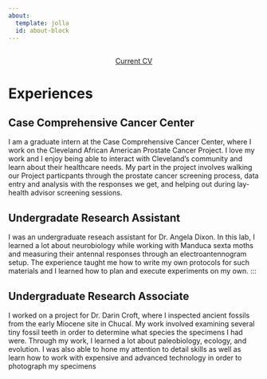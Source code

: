 ```yaml
---
about:
  template: jolla
  id: about-block
---
```


```{=html}
<div  style="margin: 30px; text-align: center;">
<a class="btn btn-primary" href="https://docs.google.com/document/d/1Qh6eApAK56fcYF1HWEApu5hqM-Kp5ITB3jv8_ilWetc/edit?usp=share_linkf" role="button" target="_blank" style="padding: 15px 30px;">Current CV</a>
</div>
```
# Experiences

::: {#about-block} 
## Case Comprehensive Cancer Center

I am a graduate intern at the Case Comprehensive Cancer Center, where I work on the Cleveland African American Prostate Cancer Project. I love my work and I enjoy being able to interact with Cleveland's community and learn about their healthcare needs. My part in the project involves walking our Project particpants through the prostate cancer screening process, data entry and analysis with the responses we get, and helping out during lay-health advisor screening sessions.
:::

::: {#about-block} 
## Undergradate Research Assistant

I was an undergraduate reseach assistant for Dr. Angela Dixon. In this lab, I learned a lot about neurobiology while working with Manduca sexta moths and measuring their antennal responses through an electroantennogram setup. The experience taught me how to write my own protocols for such materials and I learned how to plan and execute experiments on my own. :::
:::

::: {#about-block} 
## Undergraduate Research Associate

I worked on a project for Dr. Darin Croft, where I inspected ancient fossils from the early Miocene site in Chucal. My work involved examining several tiny fossil teeth in order to determine what species the specimens I had were. Through my work, I learned a lot about paleobiology, ecology, and evolution. I was also able to hone my attention to detail skills as well as learn how to work with expensive and advanced technology in order to photograph my specimens

:::
